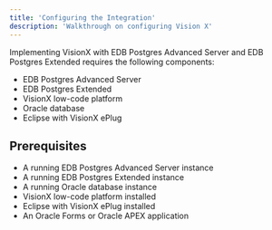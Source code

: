 ```yaml
---
title: 'Configuring the Integration'
description: 'Walkthrough on configuring Vision X'
---
```


Implementing VisionX with EDB Postgres Advanced Server and EDB Postgres Extended requires the following components:

- EDB Postgres Advanced Server
- EDB Postgres Extended
- VisionX low-code platform
- Oracle database
- Eclipse with VisionX ePlug 

## Prerequisites

- A running EDB Postgres Advanced Server instance
- A running EDB Postgres Extended instance
- A running Oracle database instance
- VisionX low-code platform installed
- Eclipse with VisionX ePlug installed
- An Oracle Forms or Oracle APEX application

